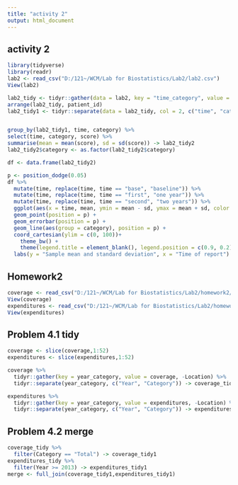 ```yaml
---
title: "activity 2"
output: html_document
---
```


## activity 2
```r
library(tidyverse)
library(readr)
lab2 <- read_csv("D:/121~/WCM/Lab for Biostatistics/Lab2/lab2.csv")
View(lab2)

lab2_tidy <- tidyr::gather(data = lab2, key = "time_category", value = "score", -patient_id)
arrange(lab2_tidy, patient_id)
lab2_tidy1 <- tidyr::separate(data = lab2_tidy, col = 2, c("time", "category"), sep ="_")


group_by(lab2_tidy1, time, category) %>%
select(time, category, score) %>%
summarise(mean = mean(score), sd = sd(score)) -> lab2_tidy2
lab2_tidy2$category <- as.factor(lab2_tidy2$category)

df <- data.frame(lab2_tidy2)

p <- position_dodge(0.05)
df %>%
  mutate(time, replace(time, time == "base", "baseline")) %>%
  mutate(time, replace(time, time == "first", "one year")) %>%
  mutate(time, replace(time, time == "second", "two years")) %>%
  ggplot(aes(x = time, mean, ymin = mean - sd, ymax = mean + sd, color = category, width = 0.1)) +
  geom_point(position = p) +
  geom_errorbar(position = p) +
  geom_line(aes(group = category), position = p) +
  coord_cartesian(ylim = c(0, 100))+
    theme_bw() +
    theme(legend.title = element_blank(), legend.position = c(0.9, 0.2))+
  labs(y = "Sample mean and standard deviation", x = "Time of report")
```

## Homework2
```r
coverage <- read_csv("D:/121~/WCM/Lab for Biostatistics/Lab2/homework2/coverage.csv", skip = 2)
View(coverage)
expenditures <- read_csv("D:/121~/WCM/Lab for Biostatistics/Lab2/homework2/expenditures.csv", skip = 2)
View(expenditures)
```
## Problem 4.1 tidy
```r
coverage <- slice(coverage,1:52)
expenditures <- slice(expenditures,1:52)

coverage %>%
  tidyr::gather(key = year_category, value = coverage, -Location) %>%
  tidyr::separate(year_category, c("Year", "Category")) -> coverage_tidy

expenditures %>%
  tidyr::gather(key = year_category, value = expenditures, -Location) %>%
  tidyr::separate(year_category, c("Year", "Category")) -> expenditures_tidy

```
## Problem 4.2 merge
```r
coverage_tidy %>%
  filter(Category == "Total") -> coverage_tidy1
expenditures_tidy %>%
  filter(Year >= 2013) -> expenditures_tidy1
merge <- full_join(coverage_tidy1,expenditures_tidy1)
```

